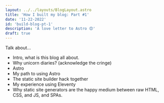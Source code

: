 ```yaml
---
layout: ../../layouts/BlogLayout.astro
title: 'How I built my blog: Part #1'
date: '11-22-2022'
id: 'build-blog-pt-1'
description: 'A love letter to Astro 😍'
draft: true
---
```



Talk about...

- Intro, what is this blog all about.
- Why unicorn diaries? (acknowledge the cringe)
- Astro
- My path to using Astro
- The static site builder hack together
- My experience using Eleventy
- Why static site generators are the happy medium between raw HTML, CSS, and JS, and SPAs.
